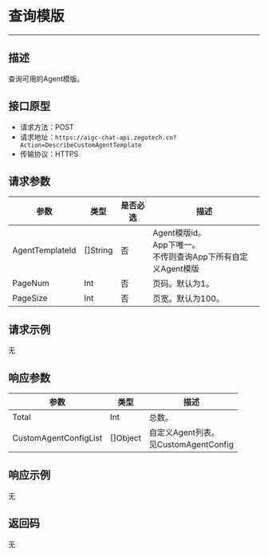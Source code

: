 # 查询模版
---

##  描述
查询可用的Agent模版。

## 接口原型

- 请求方法：POST
- 请求地址：`https://aigc-chat-api.zegotech.cn?Action=DescribeCustomAgentTemplate`
- 传输协议：HTTPS

## 请求参数

| 参数 | 类型 | 是否必选 | 描述 |
|------|------|---------|------|
| AgentTemplateId | []String | 否 | Agent模版id。<br />App下唯一。<br />不传则查询App下所有自定义Agent模版 |
| PageNum | Int | 否 | 页码。默认为1。 |
| PageSize | Int | 否 | 页宽。默认为100。 |

## 请求示例

无

## 响应参数

| 参数 | 类型 | 描述 |
|------|------|------|
| Total | Int | 总数。 |
| CustomAgentConfigList | []Object | 自定义Agent列表。<br />见CustomAgentConfig |

## 响应示例

无

## 返回码

无